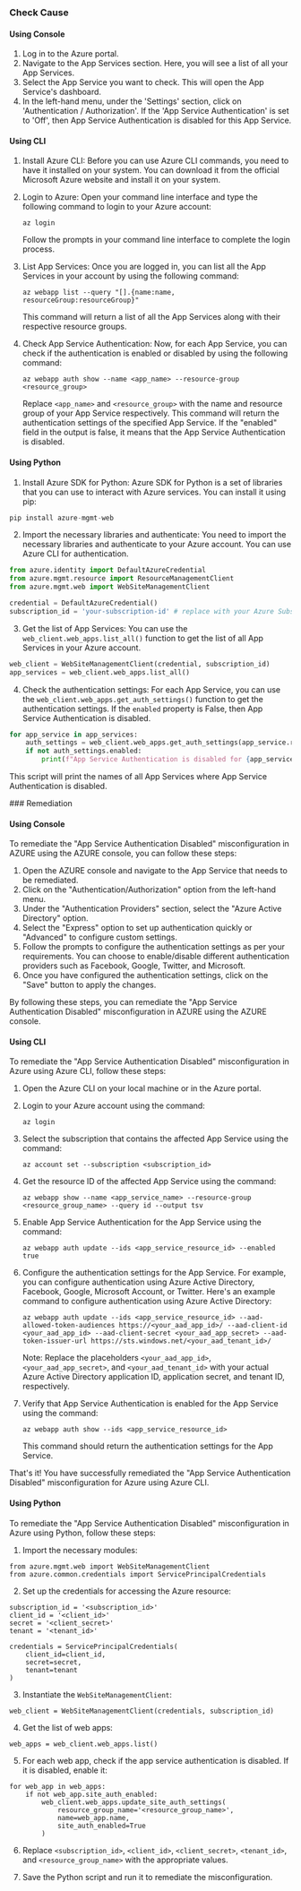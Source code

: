 

<Tabs><Tab title='Cause'>
### Check Cause

#### Using Console

1. Log in to the Azure portal.
2. Navigate to the App Services section. Here, you will see a list of all your App Services.
3. Select the App Service you want to check. This will open the App Service's dashboard.
4. In the left-hand menu, under the 'Settings' section, click on 'Authentication / Authorization'. If the 'App Service Authentication' is set to 'Off', then App Service Authentication is disabled for this App Service.

#### Using CLI

1. Install Azure CLI: Before you can use Azure CLI commands, you need to have it installed on your system. You can download it from the official Microsoft Azure website and install it on your system.

2. Login to Azure: Open your command line interface and type the following command to login to your Azure account:

   ```
   az login
   ```
   Follow the prompts in your command line interface to complete the login process.

3. List App Services: Once you are logged in, you can list all the App Services in your account by using the following command:

   ```
   az webapp list --query "[].{name:name, resourceGroup:resourceGroup}"
   ```
   This command will return a list of all the App Services along with their respective resource groups.

4. Check App Service Authentication: Now, for each App Service, you can check if the authentication is enabled or disabled by using the following command:

   ```
   az webapp auth show --name <app_name> --resource-group <resource_group>
   ```
   Replace `<app_name>` and `<resource_group>` with the name and resource group of your App Service respectively. This command will return the authentication settings of the specified App Service. If the "enabled" field in the output is false, it means that the App Service Authentication is disabled.

#### Using Python

1. Install Azure SDK for Python: Azure SDK for Python is a set of libraries that you can use to interact with Azure services. You can install it using pip:

```python
pip install azure-mgmt-web
```

2. Import the necessary libraries and authenticate: You need to import the necessary libraries and authenticate to your Azure account. You can use Azure CLI for authentication.

```python
from azure.identity import DefaultAzureCredential
from azure.mgmt.resource import ResourceManagementClient
from azure.mgmt.web import WebSiteManagementClient

credential = DefaultAzureCredential()
subscription_id = 'your-subscription-id' # replace with your Azure Subscription id
```

3. Get the list of App Services: You can use the `web_client.web_apps.list_all()` function to get the list of all App Services in your Azure account.

```python
web_client = WebSiteManagementClient(credential, subscription_id)
app_services = web_client.web_apps.list_all()
```

4. Check the authentication settings: For each App Service, you can use the `web_client.web_apps.get_auth_settings()` function to get the authentication settings. If the `enabled` property is False, then App Service Authentication is disabled.

```python
for app_service in app_services:
    auth_settings = web_client.web_apps.get_auth_settings(app_service.resource_group, app_service.name)
    if not auth_settings.enabled:
        print(f"App Service Authentication is disabled for {app_service.name}")
```

This script will print the names of all App Services where App Service Authentication is disabled.

</Tab>

<Tab title='Remediation'>
### Remediation

#### Using Console

To remediate the "App Service Authentication Disabled" misconfiguration in AZURE using the AZURE console, you can follow these steps:

1. Open the AZURE console and navigate to the App Service that needs to be remediated.
2. Click on the "Authentication/Authorization" option from the left-hand menu.
3. Under the "Authentication Providers" section, select the "Azure Active Directory" option.
4. Select the "Express" option to set up authentication quickly or "Advanced" to configure custom settings.
5. Follow the prompts to configure the authentication settings as per your requirements. You can choose to enable/disable different authentication providers such as Facebook, Google, Twitter, and Microsoft.
6. Once you have configured the authentication settings, click on the "Save" button to apply the changes.

By following these steps, you can remediate the "App Service Authentication Disabled" misconfiguration in AZURE using the AZURE console.

#### Using CLI

To remediate the "App Service Authentication Disabled" misconfiguration in Azure using Azure CLI, follow these steps:

1. Open the Azure CLI on your local machine or in the Azure portal.

2. Login to your Azure account using the command:

   ```
   az login
   ```

3. Select the subscription that contains the affected App Service using the command:

   ```
   az account set --subscription <subscription_id>
   ```

4. Get the resource ID of the affected App Service using the command:

   ```
   az webapp show --name <app_service_name> --resource-group <resource_group_name> --query id --output tsv
   ```

5. Enable App Service Authentication for the App Service using the command:

   ```
   az webapp auth update --ids <app_service_resource_id> --enabled true
   ```

6. Configure the authentication settings for the App Service. For example, you can configure authentication using Azure Active Directory, Facebook, Google, Microsoft Account, or Twitter. Here's an example command to configure authentication using Azure Active Directory:

   ```
   az webapp auth update --ids <app_service_resource_id> --aad-allowed-token-audiences https://<your_aad_app_id>/ --aad-client-id <your_aad_app_id> --aad-client-secret <your_aad_app_secret> --aad-token-issuer-url https://sts.windows.net/<your_aad_tenant_id>/
   ```

   Note: Replace the placeholders `<your_aad_app_id>`, `<your_aad_app_secret>`, and `<your_aad_tenant_id>` with your actual Azure Active Directory application ID, application secret, and tenant ID, respectively.

7. Verify that App Service Authentication is enabled for the App Service using the command:

   ```
   az webapp auth show --ids <app_service_resource_id>
   ```

   This command should return the authentication settings for the App Service.

That's it! You have successfully remediated the "App Service Authentication Disabled" misconfiguration for Azure using Azure CLI.

#### Using Python

To remediate the "App Service Authentication Disabled" misconfiguration in Azure using Python, follow these steps:

1. Import the necessary modules:

```
from azure.mgmt.web import WebSiteManagementClient
from azure.common.credentials import ServicePrincipalCredentials
```

2. Set up the credentials for accessing the Azure resource:

```
subscription_id = '<subscription_id>'
client_id = '<client_id>'
secret = '<client_secret>'
tenant = '<tenant_id>'

credentials = ServicePrincipalCredentials(
    client_id=client_id,
    secret=secret,
    tenant=tenant
)
```

3. Instantiate the `WebSiteManagementClient`:

```
web_client = WebSiteManagementClient(credentials, subscription_id)
```

4. Get the list of web apps:

```
web_apps = web_client.web_apps.list()
```

5. For each web app, check if the app service authentication is disabled. If it is disabled, enable it:

```
for web_app in web_apps:
    if not web_app.site_auth_enabled:
        web_client.web_apps.update_site_auth_settings(
            resource_group_name='<resource_group_name>',
            name=web_app.name,
            site_auth_enabled=True
        )
```

6. Replace `<subscription_id>`, `<client_id>`, `<client_secret>`, `<tenant_id>`, and `<resource_group_name>` with the appropriate values.

7. Save the Python script and run it to remediate the misconfiguration.


</Tab>
</Tabs>